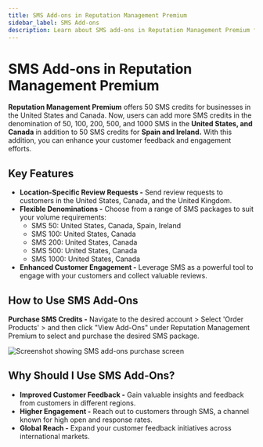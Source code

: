 ```yaml
---
title: SMS Add-ons in Reputation Management Premium
sidebar_label: SMS Add-ons
description: Learn about SMS add-ons in Reputation Management Premium for businesses in the United States, Canada, Spain, and Ireland.
---
```


# SMS Add-ons in Reputation Management Premium

**Reputation Management Premium** offers 50 SMS credits for businesses in the United States and Canada. Now, users can add more SMS credits in the denomination of 50, 100, 200, 500, and 1000 SMS in the **United States, and Canada** in addition to 50 SMS credits for **Spain and Ireland.** With this addition, you can enhance your customer feedback and engagement efforts.

## Key Features

- **Location-Specific Review Requests -** Send review requests to customers in the United States, Canada, and the United Kingdom.
- **Flexible Denominations -** Choose from a range of SMS packages to suit your volume requirements:
  - SMS 50: United States, Canada, Spain, Ireland
  - SMS 100: United States, Canada
  - SMS 200: United States, Canada
  - SMS 500: United States, Canada
  - SMS 1000: United States, Canada
- **Enhanced Customer Engagement -** Leverage SMS as a powerful tool to engage with your customers and collect valuable reviews.

## How to Use SMS Add-Ons

**Purchase SMS Credits -** Navigate to the desired account > Select 'Order Products' > and then click "View Add-Ons" under Reputation Management Premium to select and purchase the desired SMS package.

![Screenshot showing SMS add-ons purchase screen](./img/sms-addons-view.jpg)

## Why Should I Use SMS Add-Ons?

- **Improved Customer Feedback -** Gain valuable insights and feedback from customers in different regions.
- **Higher Engagement -** Reach out to customers through SMS, a channel known for high open and response rates.
- **Global Reach -** Expand your customer feedback initiatives across international markets.
